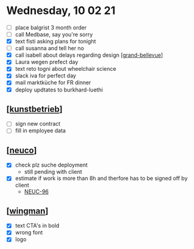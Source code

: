 # Wednesday, 10 02 21

- [ ] place balgrist 3 month order
- [ ] call Medbase, say you're sorry
- [x] text fisti asking plans for tonight
- [ ] call susanna and tell her no
- [x] call isabell about delays regarding design [[grand-bellevue]]
- [x] Laura wegen prefect day
- [x] text reto togni about wheelchair science
- [x] slack iva for perfect day
- [x] mail marktküche for FR dinner
- [x] deploy updtates to burkhard-luethi

## [[kunstbetrieb]]

- [ ] sign new contract
- [ ] fill in employee data

## [[neuco]]

- [x] check plz suche deployment
  - still pending with client
- [x] estimate if work is more than 8h and therfore has to be signed off by client
  - [NEUC-96](https://hinderlingvolkart.atlassian.net/browse/NEUC-96)

## [[wingman]]

- [x] text CTA's in bold
- [x] wrong font
- [x] logo

[//begin]: # "Autogenerated link references for markdown compatibility"
[grand-bellevue]: ../projects/grand-bellevue/grand-bellevue.md "grand-bellevue"
[kunstbetrieb]: ../companies/kunstbetrieb.md "kunstbetrieb"
[neuco]: ../projects/neuco/neuco.md "neuco"
[wingman]: ../projects/wingman/wingman.md "wingman"
[//end]: # "Autogenerated link references"
